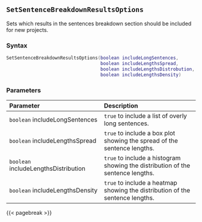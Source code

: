 ## `SetSentenceBreakdownResultsOptions`

Sets which results in the sentences breakdown section should be included for new projects.

### Syntax {-}

``` .lua
SetSentenceBreakdownResultsOptions(boolean includeLongSentences,
                                   boolean includeLengthsSpread,
                                   boolean includeLengthsDistrobution,
                                   boolean includeLengthsDensity)
```


### Parameters {-}

**Parameter** | **Description**
| :-- | :-- |
|`boolean` includeLongSentences | `true` to include a list of overly long sentences. | 
|`boolean` includeLengthsSpread | `true` to include a box plot showing the spread of the sentence lengths. | 
|`boolean` includeLengthsDistribution | `true` to include a histogram showing the distribution of the sentence lengths. | 
|`boolean` includeLengthsDensity | `true` to include a heatmap showing the distribution of the sentence lengths. |


{{< pagebreak >}}